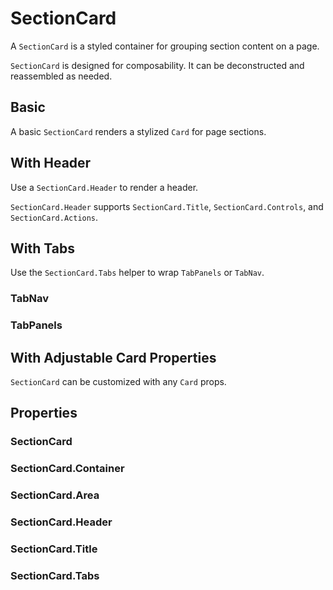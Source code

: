 
<Meta of={SectionCardStories} />

# SectionCard

A `SectionCard` is a styled container for grouping section content on a page.

`SectionCard` is designed for composability. It can be deconstructed and reassembled as needed.

<Canvas of={SectionCardStories.WithTabPanels} />

## Basic

A basic `SectionCard` renders a stylized `Card` for page sections.

<Canvas of={SectionCardStories.Basic} />

## With Header

Use a `SectionCard.Header` to render a header.

`SectionCard.Header` supports `SectionCard.Title`, `SectionCard.Controls`, and `SectionCard.Actions`.

<Canvas of={SectionCardStories.WithHeader} />

## With Tabs

Use the `SectionCard.Tabs` helper to wrap `TabPanels` or `TabNav`.

### TabNav

<Canvas of={SectionCardStories.WithTabNav} />

### TabPanels

<Canvas of={SectionCardStories.WithTabPanels} />

## With Adjustable Card Properties

`SectionCard` can be customized with any `Card` props.

<Canvas of={SectionCardStories.WithAdjustableCardProps} />

## Properties

### SectionCard

<ArgTypes of={SectionCard} />

### SectionCard.Container

<ArgTypes of={SectionCard.Container} />

### SectionCard.Area

<ArgTypes of={SectionCard.Area} />

### SectionCard.Header

<ArgTypes of={SectionCard.Header} />

### SectionCard.Title

<ArgTypes of={SectionCard.Title} />

### SectionCard.Tabs

<ArgTypes of={SectionCard.Tabs} />
